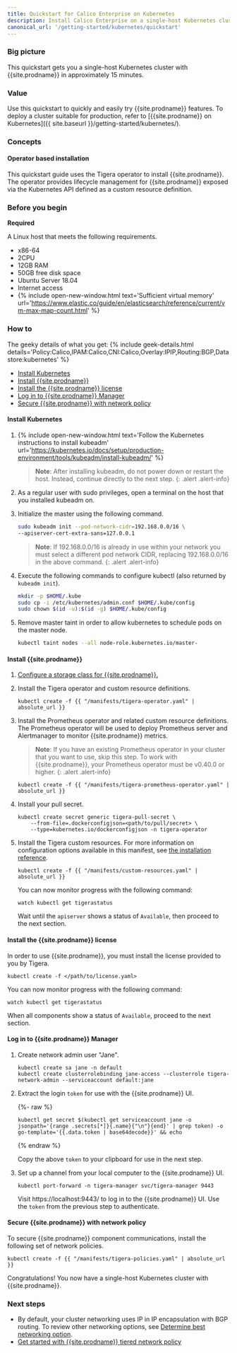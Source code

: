 ```yaml
---
title: Quickstart for Calico Enterprise on Kubernetes
description: Install Calico Enterprise on a single-host Kubernetes cluster for testing or development.
canonical_url: '/getting-started/kubernetes/quickstart'
---
```


### Big picture

This quickstart gets you a single-host Kubernetes cluster with {{site.prodname}} in approximately 15 minutes.

### Value

Use this quickstart to quickly and easily try {{site.prodname}} features. To deploy a cluster suitable for production, refer to [{{site.prodname}} on Kubernetes]({{ site.baseurl }}/getting-started/kubernetes/).

### Concepts

#### Operator based installation

This quickstart guide uses the Tigera operator to install {{site.prodname}}. The operator provides lifecycle management for {{site.prodname}} exposed via the Kubernetes API defined as a custom resource definition.

### Before you begin

**Required**

A Linux host that meets the following requirements.

- x86-64
- 2CPU
- 12GB RAM
- 50GB free disk space
- Ubuntu Server 18.04
- Internet access
- {% include open-new-window.html text='Sufficient virtual memory' url='https://www.elastic.co/guide/en/elasticsearch/reference/current/vm-max-map-count.html' %}

### How to

The geeky details of what you get:
{% include geek-details.html details='Policy:Calico,IPAM:Calico,CNI:Calico,Overlay:IPIP,Routing:BGP,Datastore:kubernetes' %}

- [Install Kubernetes](#install-kubernetes)
- [Install {{site.prodname}}](#install-calico-enterprise)
- [Install the {{site.prodname}} license](#install-the-calico-enterprise-license)
- [Log in to {{site.prodname}} Manager](#log-in-to-calico-enterprise-manager)
- [Secure {{site.prodname}} with network policy](#secure-calico-enterprise-with-network-policy)

#### Install Kubernetes

1. {% include open-new-window.html text='Follow the Kubernetes instructions to install kubeadm' url='https://kubernetes.io/docs/setup/production-environment/tools/kubeadm/install-kubeadm/' %}

   > **Note**: After installing kubeadm, do not power down or restart
   the host. Instead, continue directly to the next step.
   {: .alert .alert-info}

1. As a regular user with sudo privileges, open a terminal on the host that you installed kubeadm on.

1. Initialize the master using the following command.

   ```bash
   sudo kubeadm init --pod-network-cidr=192.168.0.0/16 \
   --apiserver-cert-extra-sans=127.0.0.1
   ```

   > **Note**: If 192.168.0.0/16 is already in use within your network you must select a different pod network
   > CIDR, replacing 192.168.0.0/16 in the above command.
   {: .alert .alert-info}

1. Execute the following commands to configure kubectl (also returned by `kubeadm init`).

   ```bash
   mkdir -p $HOME/.kube
   sudo cp -i /etc/kubernetes/admin.conf $HOME/.kube/config
   sudo chown $(id -u):$(id -g) $HOME/.kube/config
   ```

1. Remove master taint in order to allow kubernetes to schedule pods on the master node.

   ```bash
   kubectl taint nodes --all node-role.kubernetes.io/master-
   ```

#### Install {{site.prodname}}

1. [Configure a storage class for {{site.prodname}}.]({{site.baseurl}}/getting-started/create-storage)

1. Install the Tigera operator and custom resource definitions.

   ```
   kubectl create -f {{ "/manifests/tigera-operator.yaml" | absolute_url }}
   ```

1. Install the Prometheus operator and related custom resource definitions. The Prometheus operator will be used to deploy Prometheus server and Alertmanager to monitor {{site.prodname}} metrics.

   > **Note**: If you have an existing Prometheus operator in your cluster that you want to use, skip this step. To work with {{site.prodname}}, your Prometheus operator must be v0.40.0 or higher.
   {: .alert .alert-info}

   ```
   kubectl create -f {{ "/manifests/tigera-prometheus-operator.yaml" | absolute_url }}
   ```

1. Install your pull secret.

   ```
   kubectl create secret generic tigera-pull-secret \
       --from-file=.dockerconfigjson=<path/to/pull/secret> \
       --type=kubernetes.io/dockerconfigjson -n tigera-operator
   ```

1. Install the Tigera custom resources. For more information on configuration options available in this manifest, see [the installation reference]({{site.baseurl}}/reference/installation/api).

   ```
   kubectl create -f {{ "/manifests/custom-resources.yaml" | absolute_url }}
   ```

   You can now monitor progress with the following command:

   ```
   watch kubectl get tigerastatus
   ```

   Wait until the `apiserver` shows a status of `Available`, then proceed to the next section.

#### Install the {{site.prodname}} license

In order to use {{site.prodname}}, you must install the license provided to you by Tigera.

```
kubectl create -f </path/to/license.yaml>
```

You can now monitor progress with the following command:

```
watch kubectl get tigerastatus
```

When all components show a status of `Available`, proceed to the next section.

#### Log in to {{site.prodname}} Manager

1. Create network admin user "Jane".

   ```
   kubectl create sa jane -n default
   kubectl create clusterrolebinding jane-access --clusterrole tigera-network-admin --serviceaccount default:jane
   ```

1. Extract the login `token` for use with the {{site.prodname}} UI.

   {%- raw %}
   ```
   kubectl get secret $(kubectl get serviceaccount jane -o jsonpath='{range .secrets[*]}{.name}{"\n"}{end}' | grep token) -o go-template='{{.data.token | base64decode}}' && echo
   ```
   {% endraw %}

   Copy the above `token` to your clipboard for use in the next step.


1. Set up a channel from your local computer to the {{site.prodname}} UI.

   ```
   kubectl port-forward -n tigera-manager svc/tigera-manager 9443
   ```

   Visit https://localhost:9443/ to log in to the {{site.prodname}} UI. Use the `token` from the previous step to authenticate.

#### Secure {{site.prodname}} with network policy

To secure {{site.prodname}} component communications, install the following set of network policies.

```
kubectl create -f {{ "/manifests/tigera-policies.yaml" | absolute_url }}
```
Congratulations! You now have a single-host Kubernetes cluster with {{site.prodname}}.

### Next steps

- By default, your cluster networking uses IP in IP encapsulation with BGP routing. To review other networking options,
 see [Determine best networking option]({{site.baseurl}}/networking/determine-best-networking).
- [Get started with {{site.prodname}} tiered network policy]({{site.baseurl}}/security/tiered-policy)

